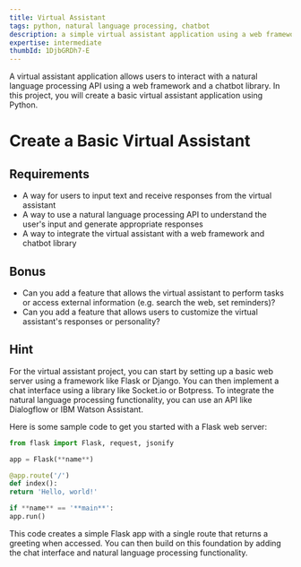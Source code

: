 ```yaml
---
title: Virtual Assistant
tags: python, natural language processing, chatbot
description: a simple virtual assistant application using a web framework and a chatbot library
expertise: intermediate
thumbId: 1DjbGRDh7-E
---
```


A virtual assistant application allows users to interact with a natural language processing API using a web framework and a chatbot library. In this project, you will create a basic virtual assistant application using Python.

<h1>Create a Basic Virtual Assistant</h1>
<h2>Requirements</h2>
<ul>
  <li>
    A way for users to input text and receive responses from the virtual
    assistant
  </li>
  <li>
    A way to use a natural language processing API to understand the user's
    input and generate appropriate responses
  </li>
  <li>
    A way to integrate the virtual assistant with a web framework and chatbot
    library
  </li>
</ul>
<h2>Bonus</h2>
<ul>
  <li>
    Can you add a feature that allows the virtual assistant to perform tasks or
    access external information (e.g. search the web, set reminders)?
  </li>
  <li>
    Can you add a feature that allows users to customize the virtual assistant's
    responses or personality?
  </li>
</ul>
<h2>Hint</h2>
<p>
 For the virtual assistant project, you can start by setting up a basic web server using a framework like Flask or Django. You can then implement a chat interface using a library like Socket.io or Botpress. To integrate the natural language processing functionality, you can use an API like Dialogflow or IBM Watson Assistant.

Here is some sample code to get you started with a Flask web server:

</p>

```python
from flask import Flask, request, jsonify

app = Flask(**name**)

@app.route('/')
def index():
return 'Hello, world!'

if **name** == '**main**':
app.run()

```

<p>
  This code creates a simple Flask app with a single route that returns a
  greeting when accessed. You can then build on this foundation by adding the
  chat interface and natural language processing functionality.
</p>
